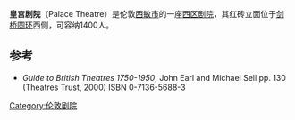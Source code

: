 {{Infobox Theatre
|name           = Palace Theatre
|image          = Palace Theatre - London.jpg
|caption        = Palace Theatre
|address        = [[剑桥圆环|剑桥圆环]]
|city           = [[西敏市|西敏市]]
|pushpin_map    = United Kingdom Central London
|designation    = 二级登录建筑
|latitude       = 51.513167
|longitude      = -0.129472
|architect      = [[Thomas_Edward_Collcutt|Thomas Edward Collcutt]]
|owner          = [[Nimax_Theatres|Nimax Theatres]]
|capacity       = 1,400
|type           = [[西区剧院|西区剧院]]
|opened         = 1891年
|othernames     = Royal English Opera House<br/>Palace Theatre of Varieties
|production     = 
|publictransit  = [[Leicester_Square_tube_station|Leicester Square]]
|website        = www.nimaxtheatres.com/palace-theatre/
}}
'''皇宫剧院'''（Palace Theatre）是伦敦[[西敏市|西敏市]]的一座[[西区剧院|西区剧院]]，其红砖立面位于[[剑桥圆环|剑桥圆环]]西侧，可容纳1400人。
==参考==
{{Reflist|30em}}
* ''Guide to British Theatres 1750-1950'', John Earl and Michael Sell pp. 130 (Theatres Trust, 2000) ISBN 0-7136-5688-3

[[Category:伦敦剧院|Category:伦敦剧院]]